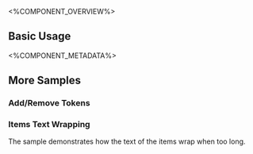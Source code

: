 
<%COMPONENT_OVERVIEW%>

## Basic Usage
<Basic />

<%COMPONENT_METADATA%>

## More Samples

### Add/Remove Tokens 
<TokenCreation />

### Items Text Wrapping
The sample demonstrates how the text of the items wrap when too long.

<SuggestionsWrapping />